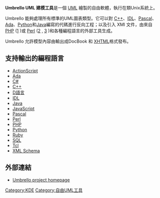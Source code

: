 {{NoteTA|G1=IT|G2=FL}}
{{Infobox_Software
| name = Umbrello
| logo = Breezeicons-apps-48-umbrello.svg
| logo size = 48px
| screenshot = Umbrello Screenshot.png
| screenshot size = 250px
| developer = Umbrello團隊
| operating_system = [[類Unix|類Unix]]
| genre = UML工具
| license = [[GNU_General_Public_License|GPL]]
| website = [http://uml.sourceforge.net/ uml.sourceforge.net/]
}}

'''Umbrello UML  建模工具'''是一個 [[Unified_Modeling_Language|UML]] 繪製的自由軟體，執行在類Unix系統上。

Umbrello 能夠處理所有標準的UML圖表類型。它可以對 [[C++|C++]]、[[CORBA|IDL]]、[[Pascal|Pascal]]、[[Ada|Ada]]、[[Python|Python]]和[[Java|Java]]編寫的代碼進行反向工程；以及引入 XMI 文件，由來自 [[PHP|PHP]] ([http://tech.motion-twin.com/php_php2xmi.html] {{Wayback|url=http://tech.motion-twin.com/php_php2xmi.html |date=20210515053925 }})或 [[Perl|Perl]]  ([http://uml.sourceforge.net/developers/xmi_reverse.pl] {{Wayback|url=http://uml.sourceforge.net/developers/xmi_reverse.pl |date=20081221114213 }}, [http://uml.sourceforge.net/developers/perl2xmi] {{Wayback|url=http://uml.sourceforge.net/developers/perl2xmi |date=20180527064348 }})和各種編程語言的外部工具生成。

Umbrello 允許模型內容由輸出成DocBook 和 [[XHTML|XHTML]]格式發布。

== 支持輸出的編程語言 ==
* [[ActionScript|ActionScript]]
* [[Ada|Ada]]
* [[C_Sharp|C#]]
* [[C++|C++]]
* [[D語言|D語言]]
* [[CORBA|IDL]]
* [[Java|Java]]
* [[JavaScript|JavaScript]]
* [[Pascal|Pascal]]
* [[Perl|Perl]]
* [[PHP|PHP]]
* [[Python|Python]]
* [[Ruby|Ruby]]
* [[SQL|SQL]]
* [[Tcl|Tcl]]
* [[XML_Schema|XML Schema]]

== 外部連結 ==
* [http://uml.sourceforge.net/ Umbrello project homepage] {{Wayback|url=http://uml.sourceforge.net/ |date=20130601084127 }}

{{KDE}}

[[Category:KDE|Category:KDE]]
[[Category:自由UML工具|Category:自由UML工具]]